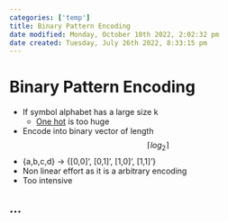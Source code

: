 ```yaml
---
categories: ['temp']
title: Binary Pattern Encoding
date modified: Monday, October 10th 2022, 2:02:32 pm
date created: Tuesday, July 26th 2022, 8:33:15 pm
---
```


# Binary Pattern Encoding
- If symbol alphabet has a large size k
	- [One hot](One%20hot.qmd) is too huge
- Encode into binary vector of length $$\lceil log_{2} \rceil$$
- {a,b,c,d} -> {[0,0]', [0,1]', [1,0]', [1,1]'}
- Non linear effort as it is a arbitrary encoding
- Too intensive

## …



